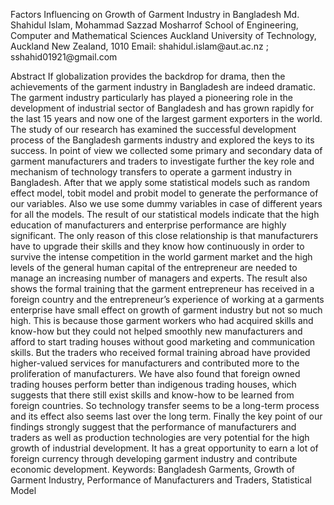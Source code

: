Factors Influencing on Growth of Garment Industry in Bangladesh Md.
Shahidul Islam, Mohammad Sazzad Mosharrof School of Engineering,
Computer and Mathematical Sciences Auckland University of Technology,
Auckland New Zealand, 1010 Email: shahidul.islam@aut.ac.nz ;
sshahid01921@gmail.com

Abstract If globalization provides the backdrop for drama, then the
achievements of the garment industry in Bangladesh are indeed dramatic.
The garment industry particularly has played a pioneering role in the
development of industrial sector of Bangladesh and has grown rapidly for
the last 15 years and now one of the largest garment exporters in the
world. The study of our research has examined the successful development
process of the Bangladesh garments industry and explored the keys to its
success. In point of view we collected some primary and secondary data
of garment manufacturers and traders to investigate further the key role
and mechanism of technology transfers to operate a garment industry in
Bangladesh. After that we apply some statistical models such as random
effect model, tobit model and probit model to generate the performance
of our variables. Also we use some dummy variables in case of different
years for all the models. The result of our statistical models indicate
that the high education of manufacturers and enterprise performance are
highly significant. The only reason of this close relationship is that
manufacturers have to upgrade their skills and they know how
continuously in order to survive the intense competition in the world
garment market and the high levels of the general human capital of the
entrepreneur are needed to manage an increasing number of managers and
experts. The result also shows the formal training that the garment
entrepreneur has received in a foreign country and the entrepreneur’s
experience of working at a garments enterprise have small effect on
growth of garment industry but not so much high. This is because those
garment workers who had acquired skills and know-how but they could not
helped smoothly new manufacturers and afford to start trading houses
without good marketing and communication skills. But the traders who
received formal training abroad have provided higher-valued services for
manufacturers and contributed more to the proliferation of
manufacturers. We have also found that foreign owned trading houses
perform better than indigenous trading houses, which suggests that there
still exist skills and know-how to be learned from foreign countries. So
technology transfer seems to be a long-term process and its effect also
seems last over the long term. Finally the key point of our findings
strongly suggest that the performance of manufacturers and traders as
well as production technologies are very potential for the high growth
of industrial development. It has a great opportunity to earn a lot of
foreign currency through developing garment industry and contribute
economic development. Keywords: Bangladesh Garments, Growth of Garment
Industry, Performance of Manufacturers and Traders, Statistical Model
